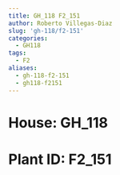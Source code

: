 ```yaml
---
title: GH_118 F2_151
author: Roberto Villegas-Diaz
slug: 'gh-118/f2-151'
categories:
  - GH118
tags:
  - F2
aliases:
  - gh-118-f2-151
  - gh118-f2151
---
```


# **House**: GH_118
# **Plant ID**: F2_151
